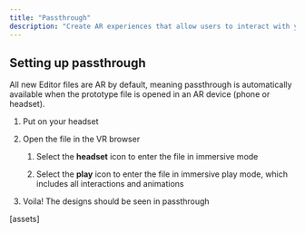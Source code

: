 ```yaml
---
title: "Passthrough"
description: "Create AR experiences that allow users to interact with your scene and see the real world around them when in headset."
---
```


## Setting up passthrough

All new Editor files are AR by default, meaning passthrough is automatically available when the prototype file is opened in an AR device (phone or headset).&#x20;

1. Put on your headset&#x20;

2. Open the file in the VR browser

   1. Select the **headset** icon to enter the file in immersive mode

   2. Select the **play** icon to enter the file in immersive play mode, which includes all interactions and animations

3. Voila! The designs should be seen in passthrough

\[assets]